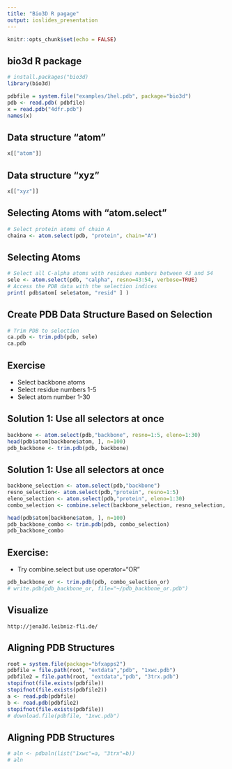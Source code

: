 ```yaml
---
title: "Bio3D R pagage"
output: ioslides_presentation
---
```


```r
knitr::opts_chunk$set(echo = FALSE)
```

## bio3d R package

```r
# install.packages("bio3d)
library(bio3d)
```


```r
pdbfile = system.file("examples/1hel.pdb", package="bio3d") 
pdb <- read.pdb( pdbfile)
x = read.pdb("4dfr.pdb")
names(x)
```

## Data structure "atom"

```r
x[["atom"]]
```


## Data structure "xyz"

```r
x[["xyz"]]
```

## Selecting Atoms with "atom.select"

```r
# Select protein atoms of chain A
chaina <- atom.select(pdb, "protein", chain="A")
```

## Selecting Atoms 

```r
# Select all C-alpha atoms with residues numbers between 43 and 54
sele <- atom.select(pdb, "calpha", resno=43:54, verbose=TRUE)
# Access the PDB data with the selection indices
print( pdb$atom[ sele$atom, "resid" ] )
```

## Create PDB Data Structure Based on Selection

```r
# Trim PDB to selection
ca.pdb <- trim.pdb(pdb, sele)
ca.pdb
```

## Exercise

* Select backbone atoms
* Select residue numbers 1-5
* Select atom number 1-30

## Solution 1: Use all selectors at once

```r
backbone <- atom.select(pdb,"backbone", resno=1:5, eleno=1:30)
head(pdb$atom[backbone$atom, ], n=100) 
pdb_backbone <- trim.pdb(pdb, backbone)
```

## Solution 1: Use all selectors at once

```r
backbone_selection <- atom.select(pdb,"backbone")
resno_selection<- atom.select(pdb,"protein", resno=1:5)
eleno_selection <- atom.select(pdb,"protein", eleno=1:30)
combo_selection <- combine.select(backbone_selection, resno_selection, eleno_selection, operator = "AND")

head(pdb$atom[backbone$atom, ], n=100) 
pdb_backbone_combo <- trim.pdb(pdb, combo_selection)
pdb_backbone_combo
```

## Exercise:

* Try combine.select but use operator="OR"

```r
pdb_backbone_or <- trim.pdb(pdb, combo_selection_or)
# write.pdb(pdb_backbone_or, file="~/pdb_backbone_or.pdb")
```

## Visualize 

`http://jena3d.leibniz-fli.de/`



## Aligning PDB Structures

```r
root = system.file(package="bfxapps2")
pdbfile = file.path(root, "extdata","pdb", "1xwc.pdb")
pdbfile2 = file.path(root, "extdata","pdb", "3trx.pdb")
stopifnot(file.exists(pdbfile))
stopifnot(file.exists(pdbfile2))
a <- read.pdb(pdbfile)
b <- read.pdb(pdbfile2)
stopifnot(file.exists(pdbfile))
# download.file(pdbfile, "1xwc.pdb")
```

## Aligning PDB Structures

```r
# aln <- pdbaln(list("1xwc"=a, "3trx"=b))
# aln
```





